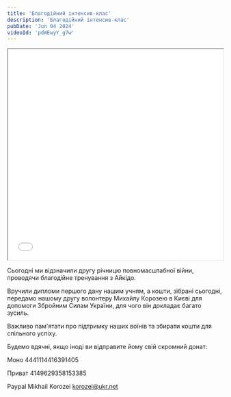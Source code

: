 ```yaml
---
title: 'Благодійний інтенсив-клас'
description: 'Благодійний інтенсив-клас'
pubDate: 'Jun 04 2024'
videoId: 'pdWEwyY_g7w'
---
```

<iframe width="100%" height="493" src={`https://www.youtube.com/embed/${frontmatter.videoId}`} allowfullscreen></iframe>
<br/>

Сьогодні ми відзначили другу річницю повномасштабної війни, проводячи благодійне тренування з Айкідо. 

Вручили дипломи першого дану нашим учням, а кошти, зібрані сьогодні, передамо нашому другу волонтеру Михайлу Корозею в Києві для допомоги Збройним Силам України, для чого він докладає багато зусиль.

Важливо пам'ятати про підтримку наших воїнів та збирати кошти для спільного успіху.

Будемо вдячні, якщо іноді ви відправите йому свій скромний донат: 

Моно 4441114416391405

Приват 4149629358153385

Paypal Mikhail Korozei korozei@ukr.net